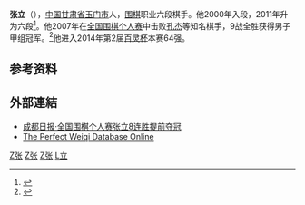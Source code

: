 {{Infobox Go player
| image = 
| 全名 = 张立
| 英文名 = Zhang Li
| 生於 = 1987年10月27日
| 出生地 = {{CHN-1949}}[[甘肃省|甘肃省]][[玉门市|玉门市]]
| 國籍 = {{PRC}}
| 入段 = 2000年
| 段位 = 六段
| 所屬 = [[中国棋院|中国棋院]]
}}
'''张立'''（{{bd|1987年|10月27日|catIdx=Z张}}），[[中国|中国]][[甘肃省|甘肃省]][[玉门市|玉门市]]人，[[围棋|围棋]]职业六段棋手。他2000年入段，2011年升为六段<ref name="2011段位赛">{{cite news|title=2011年全国围棋段位赛 （升段组）升段棋手全记录|url=http://www.eweiqi.com/index.php?m=content&c=index&a=show&catid=134&id=14225|agency=弈城围棋网|date=2011-07-30|access-date=2018-04-13|archive-url=https://web.archive.org/web/20171029121103/http://www.eweiqi.com/index.php?m=content&c=index&a=show&catid=134&id=14225|archive-date=2017-10-29|dead-url=yes}}</ref>。他2007年在[[全国围棋个人赛|全国围棋个人赛]]中击败[[孔杰|孔杰]]等知名棋手，9战全胜获得男子甲组冠军。<ref>{{cite web|url=http://weiqi.sports.tom.com/news/22886.html|title=张立9战全胜完美收官 唐奕8胜1负夺得个人第二冠|date=2007年9月25日|accessdate=2007-09-30|publisher=Tom棋圣道场|author=弈海新舟|archive-date=2016-03-05|archive-url=https://web.archive.org/web/20160305023604/http://weiqi.sports.tom.com/news/22886.html|dead-url=no}}</ref>他进入2014年第2届[[百灵杯|百灵杯]]本赛64强。

==参考资料==
{{reflist}}

==外部連結==
*[http://www.newssc.org/gb/Newssc/meiti/cdrb/tybd/userobject10ai1319630.html 成都日报·全国围棋个人赛张立8连胜提前夺冠]{{dead link|date=2018年2月 |bot=InternetArchiveBot |fix-attempted=yes }}
*[http://www.bingoweiqi.com/pwdo/players.php?name_cn=%D5%C5%20%20%C1%A2  The Perfect Weiqi Database Online] {{Wayback|url=http://www.bingoweiqi.com/pwdo/players.php?name_cn=%D5%C5%20%20%C1%A2 |date=20210802130344 }}

[[Category:中国围棋棋手|Z张]]
[[Category:中国棋院围棋棋手|Z张]]
[[Category:玉门人|Z张]]
[[Category:张姓|L立]]